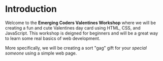 # Introduction
 
Welcome to the **Emerging Coders Valentines Workshop** where we will be creating a fun and cute Valentines day card using HTML, CSS, and JavaScript. This workshop is deigned for beginners and will be a great way to learn some real basics of web development. 

More specifically, we will be creating a sort "gag" gift for your _special someone_ using a simple web page.